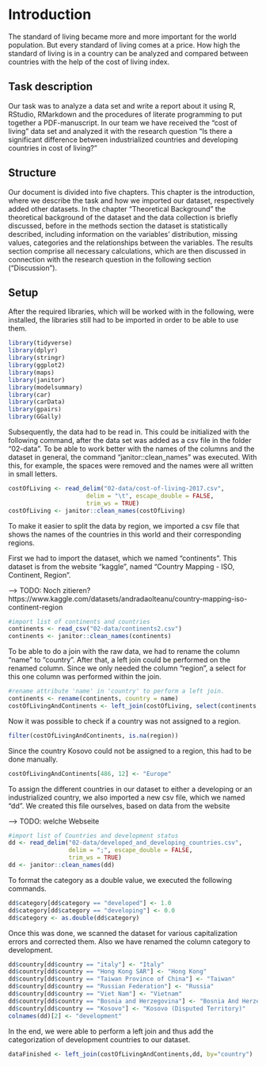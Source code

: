 # Introduction
The standard of living became more and more important for the world population. But every standard of living comes at a price. How high the standard of living is in a country can be analyzed and compared between countries with the help of the cost of living index.

## Task description
Our task was to analyze a data set and write a report about it using R, RStudio, RMarkdown and the procedures of literate programming to put together a PDF-manuscript.
In our team we have received the "cost of living" data set and analyzed it with the research question "Is there a significant difference between industrialized countries and developing countries in cost of living?"

## Structure
Our document is divided into five chapters. This chapter is the introduction, where we describe the task and how we imported our dataset, respectively added other datasets. 
In the chapter "Theoretical Background" the theoretical background of the dataset and the data collection is briefly discussed, before in the methods section the dataset is statistically described, including information on the variables’ distribution, missing values,
categories and the relationships between the variables.
The results section comprise all necessary calculations, which are then discussed in connection with the research question in the following section ("Discussion").

## Setup
After the required libraries, which will be worked with in the following, were installed, the libraries still had to be imported in order to be able to use them.

```r
library(tidyverse)
library(dplyr)
library(stringr)
library(ggplot2)
library(maps)
library(janitor)
library(modelsummary)
library(car)
library(carData)
library(gpairs)
library(GGally)
```

Subsequently, the data had to be read in. This could be initialized with the following command, after the data set was added as a csv file in the folder "02-data".
To be able to work better with the names of the columns and the dataset in general, the command "janitor::clean_names" was executed.  With this, for example, the spaces were removed and the names were all written in small letters.

```r
costOfLiving <- read_delim("02-data/cost-of-living-2017.csv", 
                      delim = "\t", escape_double = FALSE, 
                      trim_ws = TRUE)
costOfLiving <- janitor::clean_names(costOfLiving)
```

To make it easier to split the data by region, we imported a csv file that shows the names of the countries in this world and their corresponding regions.

First we had to import the dataset, which we named "continents". This dataset is from the website "kaggle", named "Country Mapping - ISO, Continent, Region".

--> TODO: Noch zitieren?
https://www.kaggle.com/datasets/andradaolteanu/country-mapping-iso-continent-region



```r
#import list of continents and countries
continents <- read_csv("02-data/continents2.csv")
continents <- janitor::clean_names(continents)
```

To be able to do a join with the raw data, we had to rename the column "name" to "country". After that, a left join could be performed on the renamed column. Since we only needed the column "region", a select for this one column was performed within the join.

```r
#rename attribute 'name' in 'country' to perform a left join.
continents <- rename(continents, country = name)
costOfLivingAndContinents <- left_join(costOfLiving, select(continents, country, region), by="country")
```

Now it was possible to check if a country was not assigned to a region. 

```r
filter(costOfLivingAndContinents, is.na(region))
```

Since the country Kosovo could not be assigned to a region, this had to be done manually.

```r
costOfLivingAndContinents[486, 12] <- "Europe"
```

To assign the different countries in our dataset to either a developing or an industrialized country, we also imported a new csv file, which we named "dd". 
We created this file ourselves, based on data from the website 

--> TODO: welche Webseite

```r
#import list of Countries and development status
dd <- read_delim("02-data/developed_and_developing_countries.csv",
                 delim = ";", escape_double = FALSE,
                 trim_ws = TRUE)
dd <- janitor::clean_names(dd)
```

To format the category as a double value, we executed the following commands.

```r
dd$category[dd$category == "developed"] <- 1.0
dd$category[dd$category == "developing"] <- 0.0
dd$category <- as.double(dd$category)
```

Once this was done, we scanned the dataset for various capitalization errors and corrected them. Also we have renamed the column category to development.

```r
dd$country[dd$country == "italy"] <- "Italy"
dd$country[dd$country == "Hong Kong SAR"] <- "Hong Kong"
dd$country[dd$country == "Taiwan Province of China"] <- "Taiwan"
dd$country[dd$country == "Russian Federation"] <- "Russia"
dd$country[dd$country == "Viet Nam"] <- "Vietnam"
dd$country[dd$country == "Bosnia and Herzegovina"] <- "Bosnia And Herzegovina"
dd$country[dd$country == "Kosovo"] <- "Kosovo (Disputed Territory)"
colnames(dd)[2] <- "development"
```

In the end, we were able to perform a left join and thus add the categorization of development countries to our dataset.

```r
dataFinished <- left_join(costOfLivingAndContinents,dd, by="country")
```